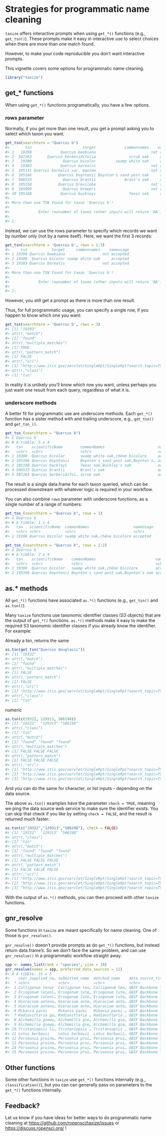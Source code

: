 <!--
%\VignetteEngine{knitr::knitr}
%\VignetteIndexEntry{Strategies for programmatic name cleaning}
%\VignetteEncoding{UTF-8}
-->



Strategies for programmatic name cleaning
=========================================

`taxize` offers interactive prompts when using `get_*()` functions (e.g., `get_tsn()`).
These prompts make it easy in interactive use to select choices when there are more
than one match found.

However, to make your code reproducible you don't want interactive prompts.

This vignette covers some options for programmatic name cleaning.


```r
library("taxize")
```

## get_* functions

When using `get_*()` functions programatically, you have a few options.

### rows parameter

Normally, if you get more than one result, you get a prompt asking you
to select which taxon you want.


```r
get_tsn(searchterm = "Quercus b")
#>       tsn                       target             commonnames    nameusage
#> 1   19298             Quercus beebiana                         not accepted
#> 2  507263       Quercus berberidifolia               scrub oak     accepted
#> 3   19300              Quercus bicolor         swamp white oak     accepted
#> 4   19303             Quercus borealis                         not accepted
#> 5  195131 Quercus borealis var. maxima                         not accepted
#> 6  195166            Quercus boyntonii Boynton's sand post oak     accepted
#> 7  506533              Quercus brantii             Brant's oak     accepted
#> 8  195150            Quercus breviloba                         not accepted
#> 9  195099              Quercus breweri                         not accepted
#> 10 195168             Quercus buckleyi               Texas oak     accepted
#>
#> More than one TSN found for taxon 'Quercus b'!
#>
#>             Enter rownumber of taxon (other inputs will return 'NA'):
#>
#> 1:
```

Instead, we can use the rows parameter to specify which records we want
by number only (not by a name itself). Here, we want the first 3 records:


```r
get_tsn(searchterm = 'Quercus b', rows = 1:3)
#>     tsn           target     commonnames    nameusage
#> 1 19298 Quercus beebiana                 not accepted
#> 2 19300  Quercus bicolor swamp white oak     accepted
#> 3 19303 Quercus borealis                 not accepted
#>
#> More than one TSN found for taxon 'Quercus b'!
#>
#>             Enter rownumber of taxon (other inputs will return 'NA'):
#>
#> 1:
```

However, you still get a prompt as there is more than one result.

Thus, for full programmatic usage, you can specify a single row, if you happen
to know which one you want:


```r
get_tsn(searchterm = 'Quercus b', rows = 3)
#> [1] "19303"
#> attr(,"match")
#> [1] "found"
#> attr(,"multiple_matches")
#> [1] TRUE
#> attr(,"pattern_match")
#> [1] FALSE
#> attr(,"uri")
#> [1] "http://www.itis.gov/servlet/SingleRpt/SingleRpt?search_topic=TSN&search_value=19303"
#> attr(,"class")
#> [1] "tsn"
```

In reality it is unlikely you'll know which row you want, unless perhaps you
just want one result from each query, regardless of what it is.

### underscore methods

A better fit for programmatic use are underscore methods. Each `get_*()` function
has a sister method with and trailing underscore, e.g., `get_tsn()` and `get_tsn_()`.


```r
get_tsn_(searchterm = "Quercus b")
#> $`Quercus b`
#> # A tibble: 5 x 4
#>   tsn    scientificName        commonNames                        nameUsage
#>   <chr>  <chr>                 <chr>                              <chr>    
#> 1 19300  Quercus bicolor       swamp white oak,chêne bicolore     accepted 
#> 2 195166 Quercus boyntonii     Boynton's sand post oak,Boynton's… accepted 
#> 3 195168 Quercus buckleyi      Texas oak,Buckley's oak            accepted 
#> 4 506533 Quercus brantii       Brant's oak                        accepted 
#> 5 507263 Quercus berberidifol… scrub oak                          accepted
```

The result is a single data.frame for each taxon queried, which can be
processed downstream with whatever logic is required in your workflow.

You can also combine `rows` parameter with underscore functions, as a single
number of a range of numbers:


```r
get_tsn_(searchterm = "Quercus b", rows = 1)
#> $`Quercus b`
#> # A tibble: 1 x 4
#>   tsn   scientificName  commonNames                    nameUsage
#>   <chr> <chr>           <chr>                          <chr>    
#> 1 19300 Quercus bicolor swamp white oak,chêne bicolore accepted
```


```r
get_tsn_(searchterm = "Quercus b", rows = 1:2)
#> $`Quercus b`
#> # A tibble: 2 x 4
#>   tsn    scientificName    commonNames                           nameUsage
#>   <chr>  <chr>             <chr>                                 <chr>    
#> 1 19300  Quercus bicolor   swamp white oak,chêne bicolore        accepted 
#> 2 195166 Quercus boyntonii Boynton's sand post oak,Boynton's oak accepted
```

## as.* methods

All `get_*()` functions have associated `as.*()` functions (e.g., `get_tsn()` and `as.tsn()`).

Many `taxize` functions use taxonomic identifier classes (S3 objects) that are the output
of `get_*()` functions. `as.*()` methods make it easy to make the required S3 taxonomic
identifier classes if you already know the identifier. For example:

Already a tsn, returns the same


```r
as.tsn(get_tsn("Quercus douglasii"))
#> [1] "19322"
#> attr(,"match")
#> [1] "found"
#> attr(,"multiple_matches")
#> [1] FALSE
#> attr(,"pattern_match")
#> [1] FALSE
#> attr(,"uri")
#> [1] "http://www.itis.gov/servlet/SingleRpt/SingleRpt?search_topic=TSN&search_value=19322"
#> attr(,"class")
#> [1] "tsn"
```

numeric


```r
as.tsn(c(19322, 129313, 506198))
#> [1] "19322"  "129313" "506198"
#> attr(,"class")
#> [1] "tsn"
#> attr(,"match")
#> [1] "found" "found" "found"
#> attr(,"multiple_matches")
#> [1] FALSE FALSE FALSE
#> attr(,"pattern_match")
#> [1] FALSE FALSE FALSE
#> attr(,"uri")
#> [1] "http://www.itis.gov/servlet/SingleRpt/SingleRpt?search_topic=TSN&search_value=19322" 
#> [2] "http://www.itis.gov/servlet/SingleRpt/SingleRpt?search_topic=TSN&search_value=129313"
#> [3] "http://www.itis.gov/servlet/SingleRpt/SingleRpt?search_topic=TSN&search_value=506198"
```

And you can do the same for character, or list inputs - depending on the data source.

The above `as.tsn()` examples have the parameter `check = TRUE`, meaning we ping the 
data source web service to make sure the identifier exists. You can skip that check 
if you like by setting `check = FALSE`, and the result is returned much faster:


```r
as.tsn(c("19322","129313","506198"), check = FALSE)
#> [1] "19322"  "129313" "506198"
#> attr(,"class")
#> [1] "tsn"
#> attr(,"match")
#> [1] "found" "found" "found"
#> attr(,"multiple_matches")
#> [1] FALSE FALSE FALSE
#> attr(,"pattern_match")
#> [1] FALSE FALSE FALSE
#> attr(,"uri")
#> [1] "http://www.itis.gov/servlet/SingleRpt/SingleRpt?search_topic=TSN&search_value=19322" 
#> [2] "http://www.itis.gov/servlet/SingleRpt/SingleRpt?search_topic=TSN&search_value=129313"
#> [3] "http://www.itis.gov/servlet/SingleRpt/SingleRpt?search_topic=TSN&search_value=506198"
```

With the output of `as.*()` methods, you can then proceed with other `taxize` functions.

## gnr_resolve

Some functions in `taxize` are meant specifically for name cleaning. One of those
is `gnr_resolve()`.

`gnr_resolve()` doesn't provide prompts as do `get_*()` functions, but instead
return data.frame's. So we don't face the same problem, and can use `gnr_resolve()`
in a programmatic workflow straight away.


```r
spp <- names_list(rank = "species", size = 10)
gnr_resolve(names = spp, preferred_data_sources = 11)
#> # A tibble: 15 x 5
#>    user_supplied_na… submitted_name  matched_name    data_source_tit… score
#>  * <chr>             <chr>           <chr>           <chr>            <dbl>
#>  1 Calligonum tenue  Calligonum ten… Calligonum ten… GBIF Backbone T… 0.988
#>  2 Eriogonum luteol… Eriogonum lute… Eriogonum lute… GBIF Backbone T… 0.988
#>  3 Eriogonum luteol… Eriogonum lute… Eriogonum lute… GBIF Backbone T… 0.988
#>  4 Hieracium antenn… Hieracium ante… Hieracium ante… GBIF Backbone T… 0.988
#>  5 Hieracium antenn… Hieracium ante… Hieracium ante… GBIF Backbone T… 0.988
#>  6 Mikania pacei     Mikania pacei   Mikania pacei … GBIF Backbone T… 0.988
#>  7 Radiovittaria ga… Radiovittaria … Radiovittaria … GBIF Backbone T… 0.988
#>  8 Alchemilla giewo… Alchemilla gie… Alchemilla gie… GBIF Backbone T… 0.988
#>  9 Alchemilla giewo… Alchemilla gie… Alchemilla gie… GBIF Backbone T… 0.988
#> 10 Tristaniopsis li… Tristaniopsis … Tristaniopsis … GBIF Backbone T… 0.988
#> 11 Lotus borbasii    Lotus borbasii  Lotus borbasii… GBIF Backbone T… 0.988
#> 12 Persoonia pruino… Persoonia prui… Persoonia prui… GBIF Backbone T… 0.988
#> 13 Persoonia pruino… Persoonia prui… Persoonia prui… GBIF Backbone T… 0.988
#> 14 Persoonia pruino… Persoonia prui… Persoonia prui… GBIF Backbone T… 0.988
#> 15 Persoonia pruino… Persoonia prui… Persoonia prui… GBIF Backbone T… 0.988
```

## Other functions

Some other functions in `taxize` use `get_*()` functions internally (e.g., `classification()`),
but you can can generally pass on parameters to the `get_*()` functions internally.


## Feedback?

Let us know if you have ideas for better ways to do programmatic name cleaning at 
<https://github.com/ropensci/taxize/issues> or <https://discuss.ropensci.org/> !
